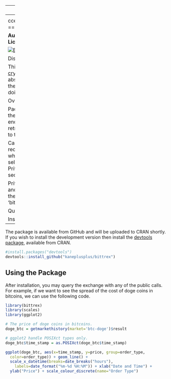   ---
output:
  github_document:
    hard_line_breaks: false
---
<!-- README.md is generated from README.Rmd. Please edit that file -->

ccex: An R client for the [Bittrex Crypto-Currency Exchange](https://bittrex.com)
=====================================================

**Authors:** Michael J. Kane<br/>
**License:** [LGPL](https://opensource.org/licenses/LGPL-2.1)

[![Build Status](https://travis-ci.org/kaneplusplus/bittrex.svg?branch=master)](https://travis-ci.org/kaneplusplus/bittrex)
[![AppVeyor Build Status](https://ci.appveyor.com/api/projects/status/github/kaneplusplus/bittrex?branch=master&svg=true)](https://ci.appveyor.com/project/kaneplusplus/bittrex)
[![Coverage Status](https://img.shields.io/codecov/c/github/kaneplusplus/bittrex/master.svg)](https://codecov.io/github/kaneplusplus/bittrex?branch=master)

Disclaimer
===

This software is in no way affiliated, endorsed, or approved by the
[Bittrex crypto-currency exchange](https://bittrex.com/) or any of its affiliates. 
It comes with absolutely no warranty and should not be used in actual trading 
unless the user can read and understand the source and know what you are doing.

Overview
===

Package 'bittrex' is an R implementation of the REST interface used by the [Bittrex
crypto-currency exchange](https://bittrex.com/). It provides functions 
for endpoints supported by the exchange. This includes the ability 
to retrieve price, volume, and order book information as well as the ability
to trade crypto-currencies.

Calls to the exchange are categorized as either public, which includes 
requests for price, volume, and order book information, and private, which 
includes all requests requiring an account including placing buy or sell 
orders. Public calls can be used directly by installing the package. 
Private calls require that you 
[create an account](https://https://bittrex.com/account/Register) and create an API and secret 
key with appropriate permissions.

Private calls retrieve the API and secret key using the BITTREX_API_KEY and 
BITTREX_SECRET_KEY environment variables. These may be set by the user before 
opening the R session or, they can be set using the 'bittrex_authenticate' 
function.

Quickstart
===

Install
---

The package is available from GitHub and will be uploaded to CRAN
shortly. If you wish to install the development version then install the 
[devtools package](https://CRAN.R-project.org/package=devtools), available 
from CRAN. 

```r
#install.packages("devtools")
devtools::install_github("kaneplusplus/bittrex")
```

Using the Package
---

After installation, you may query the exchange with any of the public
calls. For example, if we want to see the spread of the cost of doge 
coins in bitcoins, we can use the following code.

```r
library(bittrex)
library(scales)
library(ggplot2)

# The price of doge coins in bitcoins.
doge_btc = getmarkethistory(market='btc-doge')$result

# ggplot2 handle POSIXct types only.
doge_btc$time_stamp = as.POSIXct(doge_btc$time_stamp)

ggplot(doge_btc, aes(x=time_stamp, y=price, group=order_type, 
  color=order_type)) + geom_line() + 
  scale_x_datetime(breaks=date_breaks("hours"), 
    labels=date_format("%m-%d %H:%M")) + xlab("Date and Time") +
  ylab("Price") + scale_colour_discrete(name="Order Type")
```

[](inst/README_files/figure-markdown_github-hard_line_breaks/unnamed-chunk-2-1.png)
